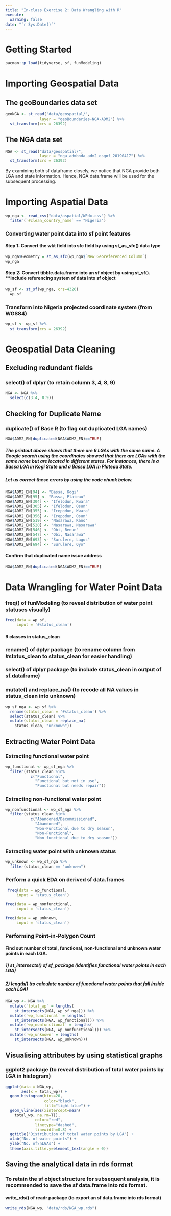 ```yaml
---
title: "In-class Exercise 2: Data Wrangling with R"
execute:
  warning: false
date: "`r Sys.Date()`"
---
```


# Getting Started

```r
pacman::p_load(tidyverse, sf, funModeling)
```

# Importing Geospatial Data

## The geoBoundaries data set

```r
geoNGA <- st_read("data/geospatial/",
               layer = "geoBoundaries-NGA-ADM2") %>%
  st_transform(crs = 26392)
```

## The NGA data set

```r
NGA <- st_read("data/geospatial/",
               layer = "nga_admbnda_adm2_osgof_20190417") %>%
  st_transform(crs = 26392)
```

By examining both sf dataframe closely, we notice that NGA provide both LGA and state information. Hence, NGA data.frame will be used for the subsequent processing.

# Importing Aspatial Data

```r
wp_nga <- read_csv("data/aspatial/WPdx.csv") %>%
  filter(`#clean_country_name` == "Nigeria")
```

### Converting water point data into sf point features

#### Step 1: Convert the wkt field into sfc field by using st_as_sfc() data type

```r
wp_nga$Geometry = st_as_sfc(wp_nga$`New Georeferenced Column`)
wp_nga
```

#### Step 2: Convert tibble.data.frame into an sf object by using st_sf(). \*\*include referencing system of data into sf object

```r
wp_sf <- st_sf(wp_nga, crs=4326)
  wp_sf
```

### Transform into Nigeria projected coordinate system (from WGS84)

```r
wp_sf <- wp_sf %>%
  st_transform(crs = 26392)
```

# Geospatial Data Cleaning

## Excluding redundant fields

### select() of dplyr (to retain column 3, 4, 8, 9)

```r
NGA <- NGA %>%
  select(c(3:4, 8:9))
```

## Checking for Duplicate Name

### duplicate() of Base R (to flag out duplicated LGA names)

```r
NGA$ADM2_EN[duplicated(NGA$ADM2_EN)==TRUE]
```

##### The printout above shows that there are 6 LGAs with the same name. A Google search using the coordinates showed that there are LGAs with the same name but are located in different states. For instances, there is a Bassa LGA in Kogi State and a Bassa LGA in Plateau State.

##### Let us correct these errors by using the code chunk below.

```r
NGA$ADM2_EN[94] <- "Bassa, Kogi"
NGA$ADM2_EN[95] <- "Bassa, Plateau"
NGA$ADM2_EN[304] <- "Ifelodun, Kwara"
NGA$ADM2_EN[305] <- "Ifelodun, Osun"
NGA$ADM2_EN[355] <- "Irepodun, Kwara"
NGA$ADM2_EN[356] <- "Irepodun, Osun"
NGA$ADM2_EN[519] <- "Nasarawa, Kano"
NGA$ADM2_EN[520] <- "Nasarawa, Nasarawa"
NGA$ADM2_EN[546] <- "Obi, Benue"
NGA$ADM2_EN[547] <- "Obi, Nasarawa"
NGA$ADM2_EN[693] <- "Surulere, Lagos"
NGA$ADM2_EN[694] <- "Surulere, Oyo"
```

#### Confirm that duplicated name issue address

```r
NGA$ADM2_EN[duplicated(NGA$ADM2_EN)==TRUE]
```

# Data Wrangling for Water Point Data

### freq() of funModeling (to reveal distribution of water point statuses visually)

```r
freq(data = wp_sf,
     input = '#status_clean')
```

#### 9 classes in status_clean

### rename() of dplyr package (to rename column from #status_clean to status_clean for easier handling)

### select() of dplyr package (to include status_clean in output of sf.dataframe)

### mutate() and replace_na() (to recode all NA values in status_clean into unknown)

```r
wp_sf_nga <- wp_sf %>% 
  rename(status_clean = '#status_clean') %>%
  select(status_clean) %>%
  mutate(status_clean = replace_na(
    status_clean, "unknown"))
```

## Extracting Water Point Data

### Extracting functional water point

```r
wp_functional <- wp_sf_nga %>%
  filter(status_clean %in%
           c("Functional",
             "Functional but not in use",
             "Functional but needs repair"))
```

### Extracting non-functional water point

```r
wp_nonfunctional <- wp_sf_nga %>%
  filter(status_clean %in%
           c("Abandoned/Decommissioned",
             "Abandoned",
             "Non-Functional due to dry season",
             "Non-Functional",
             "Non functional due to dry season"))
```

### Extracting water point with unknown status

```r
wp_unknown <- wp_sf_nga %>%
  filter(status_clean == "unknown")
```

### Perform a quick EDA on derived sf data.frames

```r
 freq(data = wp_functional,
     input = 'status_clean')
```

```r
freq(data = wp_nonfunctional,
     input = 'status_clean')
```

```r
freq(data = wp_unknown,
     input = 'status_clean')
```

### Performing Point-in-Polygon Count

#### Find out number of total, functional, non-functional and unknown water points in each LGA.

##### 1) st_intersects() of sf_package (identifies functional water points in each LGA)

##### 2) length() (to calculate number of functional water points that fall inside each LGA)

```r
NGA_wp <- NGA %>% 
  mutate(`total_wp` = lengths(
    st_intersects(NGA, wp_sf_nga))) %>%
  mutate(`wp_functional` = lengths(
    st_intersects(NGA, wp_functional))) %>%
  mutate(`wp_nonfunctional` = lengths(
    st_intersects(NGA, wp_nonfunctional))) %>%
  mutate(`wp_unknown` = lengths(
    st_intersects(NGA, wp_unknown)))
```

## Visualising attributes by using statistical graphs

### ggplot2 package (to reveal distribution of total water points by LGA in histogram)

```r
ggplot(data = NGA_wp,
       aes(x = total_wp)) + 
  geom_histogram(bins=20,
                 color="black",
                 fill="light blue") +
  geom_vline(aes(xintercept=mean(
    total_wp, na.rm=T)),
             color="red", 
             linetype="dashed", 
             linewidth=0.8) +
  ggtitle("Distribution of total water points by LGA") +
  xlab("No. of water points") +
  ylab("No. of\nLGAs") +
  theme(axis.title.y=element_text(angle = 0))
```

## Saving the analytical data in rds format

### To retain the sf object structure for subsequent analysis, it is recommended to save the sf data.frame into rds format.

#### write_rds() of readr package (to export an sf data.frame into rds format)

```r
write_rds(NGA_wp, "data/rds/NGA_wp.rds")
```
